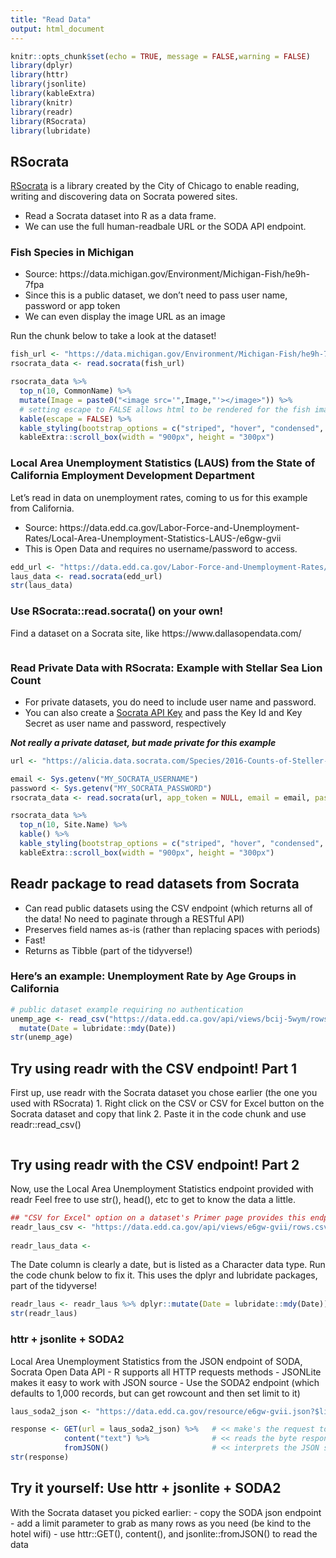 ```yaml
---
title: "Read Data"
output: html_document
---
```


```r
knitr::opts_chunk$set(echo = TRUE, message = FALSE,warning = FALSE)
library(dplyr)
library(httr)
library(jsonlite)
library(kableExtra)
library(knitr)
library(readr)
library(RSocrata)
library(lubridate)
```
## RSocrata

[RSocrata](https://github.com/Chicago/RSocrata) is a library created by the City of Chicago to enable reading, writing and discovering data on Socrata powered sites.

- Read a Socrata dataset into R as a data frame.
- We can use the full human-readbale URL or the SODA API endpoint. 

### Fish Species in Michigan

- Source: https://data.michigan.gov/Environment/Michigan-Fish/he9h-7fpa
- Since this is a public dataset, we don't need to pass user name, password or app token
- We can even display the image URL as an image

Run the chunk below to take a look at the dataset!

```r
fish_url <- "https://data.michigan.gov/Environment/Michigan-Fish/he9h-7fpa"
rsocrata_data <- read.socrata(fish_url)

rsocrata_data %>%
  top_n(10, CommonName) %>%
  mutate(Image = paste0("<image src='",Image,"'></image>")) %>%
  # setting escape to FALSE allows html to be rendered for the fish images!
  kable(escape = FALSE) %>%
  kable_styling(bootstrap_options = c("striped", "hover", "condensed", "responsive")) %>%
  kableExtra::scroll_box(width = "900px", height = "300px")
```

### Local Area Unemployment Statistics (LAUS) from the State of California Employment Development Department

Let's read in data on unemployment rates, coming to us for this example from California.

- Source: https://data.edd.ca.gov/Labor-Force-and-Unemployment-Rates/Local-Area-Unemployment-Statistics-LAUS-/e6gw-gvii
- This is Open Data and requires no username/password to access. 

```r
edd_url <- "https://data.edd.ca.gov/Labor-Force-and-Unemployment-Rates/Local-Area-Unemployment-Statistics-LAUS-/e6gw-gvii"
laus_data <- read.socrata(edd_url)
str(laus_data)
```

### Use RSocrata::read.socrata() on your own! 
Find a dataset on a Socrata site, like https://www.dallasopendata.com/

```r

```

### Read Private Data with RSocrata: Example with Stellar Sea Lion Count

- For private datasets, you do need to include user name and password.
- You can also create a [Socrata API Key](https://socrataapikeys.docs.apiary.io/#) and pass the Key Id and Key Secret as user name and password, respectively

***Not really a private dataset, but made private for this example***

```r
url <- "https://alicia.data.socrata.com/Species/2016-Counts-of-Steller-Sea-Lions-Pups-Adults-and-J/qaj3-k28x"

email <- Sys.getenv("MY_SOCRATA_USERNAME")
password <- Sys.getenv("MY_SOCRATA_PASSWORD")
rsocrata_data <- read.socrata(url, app_token = NULL, email = email, password = password, stringsAsFactors = TRUE)

rsocrata_data %>%
  top_n(10, Site.Name) %>%
  kable() %>%
  kable_styling(bootstrap_options = c("striped", "hover", "condensed", "responsive")) %>%
  kableExtra::scroll_box(width = "900px", height = "300px")
```

## Readr package to read datasets from Socrata

- Can read public datasets using the CSV endpoint (which returns all of the data! No need to paginate through a RESTful API)
- Preserves field names as-is (rather than replacing spaces with periods)
- Fast!
- Returns as Tibble (part of the tidyverse!)

### Here's an example: Unemployment Rate by Age Groups in California


```r
# public dataset example requiring no authentication
unemp_age <- read_csv("https://data.edd.ca.gov/api/views/bcij-5wym/rows.csv?accessType=DOWNLOAD&bom=true&format=true") %>% 
  mutate(Date = lubridate::mdy(Date))
str(unemp_age)
```

## Try using readr with the CSV endpoint! Part 1

First up, use readr with the Socrata dataset you chose earlier (the one you used with RSocrata)
1. Right click on the CSV or CSV for Excel button on the Socrata dataset and copy that link
2. Paste it in the code chunk and use readr::read_csv()

```r

```

## Try using readr with the CSV endpoint! Part 2

Now, use the Local Area Unemployment Statistics endpoint provided with readr
Feel free to use str(), head(), etc to get to know the data a little. 

```r
## "CSV for Excel" option on a dataset's Primer page provides this endpoint
readr_laus_csv <- "https://data.edd.ca.gov/api/views/e6gw-gvii/rows.csv?accessType=DOWNLOAD&bom=true&format=true"
 
readr_laus_data <- 

```

The Date column is clearly a date, but is listed as a Character data type. Run the code chunk below to fix it. 
This uses the dplyr and lubridate packages, part of the tidyverse!

```r
readr_laus <- readr_laus %>% dplyr::mutate(Date = lubridate::mdy(Date))
str(readr_laus)
```

### httr + jsonlite + SODA2

Local Area Unemployment Statistics from the JSON endpoint of SODA, Socrata Open Data API
- R supports all HTTP requests methods
- JSONLite makes it easy to work with JSON source
- Use the SODA2 endpoint (which defaults to 1,000 records, but can get rowcount and then set limit to it)

```r
laus_soda2_json <- "https://data.edd.ca.gov/resource/e6gw-gvii.json?$limit=134000"

response <- GET(url = laus_soda2_json) %>%   # << make's the request to the Socrata API endpoint
            content("text") %>%              # << reads the byte response as text
            fromJSON()                       # << interprets the JSON structure returned in the response as a data frame
str(response)
```

## Try it yourself: Use httr + jsonlite + SODA2
With the Socrata dataset you picked earlier: 
- copy the SODA json endpoint
- add a limit parameter to grab as many rows as you need (be kind to the hotel wifi)
- use httr::GET(), content(), and jsonlite::fromJSON() to read the data

```r

```

